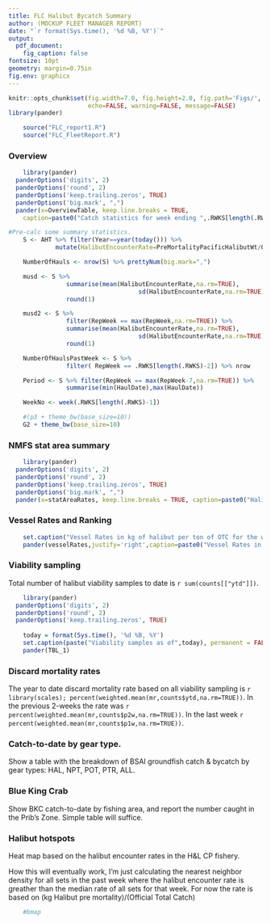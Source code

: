 ```yaml
---
title: FLC Halibut Bycatch Summary
author: (MOCKUP FLEET MANAGER REPORT)
date: "`r format(Sys.time(), '%d %B, %Y')`"
output: 
  pdf_document:
    fig_caption: false
fontsize: 10pt
geometry: margin=0.75in
fig.env: graphicx
---
```


```r
knitr::opts_chunk$set(fig.width=7.0, fig.height=2.0, fig.path='Figs/',
                      echo=FALSE, warning=FALSE, message=FALSE)
library(pander)
```

```R
	source("FLC_report1.R")
	source("FLC_FleetReport.R")
```
### Overview

```R
	library(pander)
  panderOptions('digits', 2)
  panderOptions('round', 2)
  panderOptions('keep.trailing.zeros', TRUE)
  panderOptions('big.mark', ",")
  pander(x=OverviewTable, keep.line.breaks = TRUE, 
  	caption=paste0("Catch statistics for week ending ",.RWKS[length(.RWKS)-1]," (Week ", .WEEK, ")."),justify='right')
```


```R
#Pre-calc some summary statistics.
	S <- AHT %>% filter(Year==year(today())) %>%
			 mutate(HalibutEncounterRate=PreMortalityPacificHalibutWt/Otc*1000)

	NumberOfHauls <- nrow(S) %>% prettyNum(big.mark=",")

	musd <- S %>% 
				summarise(mean(HalibutEncounterRate,na.rm=TRUE),
									sd(HalibutEncounterRate,na.rm=TRUE)) %>%
				round(1)

	musd2 <- S %>%
				filter(RepWeek == max(RepWeek,na.rm=TRUE)) %>%
				summarise(mean(HalibutEncounterRate,na.rm=TRUE),
									sd(HalibutEncounterRate,na.rm=TRUE)) %>%
				round(1)

	NumberOfHaulsPastWeek <- S %>%
				filter( RepWeek == .RWKS[length(.RWKS)-2]) %>% nrow

	Period <- S %>% filter(RepWeek == max(RepWeek-7,na.rm=TRUE)) %>% 
				summarise(min(HaulDate),max(HaulDate))

	WeekNo <- week(.RWKS[length(.RWKS)-1])

```



<!-- Reporting period:  date range `r Period[1]` to `r Period[2]`, week `r WeekNo`


* Total number of sets: cumulative `r NumberOfHauls`, past 7-days `r NumberOfHaulsPastWeek`
* Pacific Cod: cumulative 
`r prettyNum(round(sum(G[["PCodWt"]]),0),big.mark=",")` mt, past 7-days `r prettyNum(round(G[nrow(G),"PCodWt"],0),big.mark=",")` mt.
* Pacific Halibut: cumulative 
`r prettyNum(round(sum(G[["PHalWt"]]),0),big.mark=",")` mt, past 7-days `r prettyNum(round(G[nrow(G),"PHalWt"]*1000,0),big.mark=",")` kg.
* YTD Halibut Encounter Rate: Average = `r musd[1]` (SD=`r musd[2]`) kg halibut per ton OTC.
* Previous week Halibut Encounter Rate: Average = `r musd2[1]` (SD=`r musd2[2]`) kg halibut per ton OTC.
 -->


```R
	#(p3 + theme_bw(base_size=10))
	G2 + theme_bw(base_size=10)
```

<!-- ###Pacific halibut mortality
The cumulative mortality for H\&L CPs (excl. CDQ) to date is `r prettyNum(round(flc_catch[nrow(flc_catch),"PHalCw"],0),big.mark=",")` mt, and the mortality in the past week is `r prettyNum(round(flc_catch[nrow(flc_catch),"PHalWt"],0),big.mark=",")` mt.

```R
	(p4 + theme_bw(base_size=10))
```
 -->




<!-- The halibut encounter rate this past week was 
`r xx<-(flc_catch %>% ungroup() %>% filter(Year==max(Year))  %>% summarise(mean(PHalRt)*1000)); round(xx,2)` kg/ton.
 -->


### NMFS stat area summary
```R
	library(pander)
  panderOptions('digits', 2)
  panderOptions('round', 2)
  panderOptions('keep.trailing.zeros', TRUE)
  panderOptions('big.mark', ",")
  pander(x=statAreaRates, keep.line.breaks = TRUE, caption=paste0("Halibut encounter rates for the week ending ",.RWKS[length(.RWKS)-1],"."),justify='right')
```

### Vessel Rates and Ranking
```R
	set.caption("Vessel Rates in kg of halibut per ton of OTC for the week ending `r Period[2]`.",permanent=FALSE)
	pander(vesselRates,justify='right',caption=paste0("Vessel Rates in kg of halibut per ton of OTC for the week ending ",.RWKS[length(.RWKS)-1], "."))
```
### Viability sampling
Total number of halibut viability samples to date is `r sum(counts[["ytd"]])`.

```R
	library(pander)
  panderOptions('digits', 2)
  panderOptions('round', 2)
  panderOptions('keep.trailing.zeros', TRUE)
	
	today = format(Sys.time(), '%d %B, %Y')
	set.caption(paste("Viability samples as of",today), permanent = FALSE)
	pander(TBL_1)
```

### Discard mortality rates
The year to date discard mortality rate based on all viability sampling is `r library(scales); percent(weighted.mean(mr,counts$ytd,na.rm=TRUE))`. 
 In the previous 2-weeks the rate was `r percent(weighted.mean(mr,counts$p2w,na.rm=TRUE))`. In the last week `r percent(weighted.mean(mr,counts$p1w,na.rm=TRUE))`.

### Catch-to-date by gear type.
Show a table with the breakdown of BSAI groundfish catch & bycatch by gear types: HAL, NPT, POT, PTR, ALL.

### Blue King Crab
Show BKC catch-to-date by fishing area, and report the number caught in the Prib's Zone.  Simple table will suffice.


### Halibut hotspots
Heat map based on the halibut encounter rates in the H\&L CP fishery.

How this will eventually work, I'm just calculating the nearest neighbor density for all sets in the past week where the halibut encounter rate is greather than the median rate of all sets for that week.  For now the rate is based on (kg Halibut pre mortality)/(Official Total Catch)

```R
	#bmap
```

